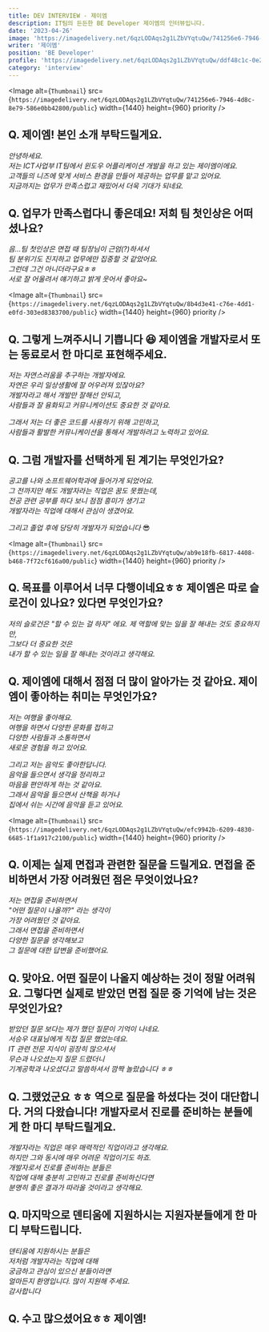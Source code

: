 ```yaml
---
title: DEV INTERVIEW - 제이엠
description: IT팀의 든든한 BE Developer 제이엠의 인터뷰입니다.
date: '2023-04-26'
image: 'https://imagedelivery.net/6qzLODAqs2g1LZbVYqtuQw/741256e6-7946-4d8c-8e79-586e0bb42800/public'
writer: '제이엠'
position: 'BE Developer'
profile: 'https://imagedelivery.net/6qzLODAqs2g1LZbVYqtuQw/ddf48c1c-0e2c-4a59-6e20-ee02c85c2000/public'
category: 'interview'
---
```


<Image
alt={`Thumbnail`}
src={`https://imagedelivery.net/6qzLODAqs2g1LZbVYqtuQw/741256e6-7946-4d8c-8e79-586e0bb42800/public`}
width={1440}
height={960}
priority
/>

## Q. 제이엠! 본인 소개 부탁드릴게요.

_안녕하세요.<br/>
저는 ICT사업부 IT팀에서 윈도우 어플리케이션 개발을 하고 있는 제이엠이에요.<br/>
고객들의 니즈에 맞게 서비스 환경을 만들어 제공하는 업무를 맡고 있어요.<br/>
지금까지는 업무가 만족스럽고 재밌어서 더욱 기대가 되네요._

## Q. 업무가 만족스럽다니 좋은데요! 저희 팀 첫인상은 어떠셨나요?

_음...팀 첫인상은 면접 때 팀장님이 근엄(?)하셔서<br/>
팀 분위기도 진지하고 업무에만 집중할 것 같았어요.<br/>
그런데 그건 아니더라구요ㅎㅎ<br/>
서로 잘 어울려서 얘기하고 밝게 웃어서 좋아요~_

<Image
alt={`Thumbnail`}
src={`https://imagedelivery.net/6qzLODAqs2g1LZbVYqtuQw/8b4d3e41-c76e-4dd1-e0fd-303ed8383700/public`}
width={1440}
height={960}
priority
/>


## Q. 그렇게 느껴주시니 기쁩니다 😆 제이엠을 개발자로서 또는 동료로서 한 마디로 표현해주세요.

_저는 자연스러움을 추구하는 개발자에요.<br/>
자연은 우리 일상생활에 잘 어우러져 있잖아요? <br/>
개발자라고 해서 개발만 잘해선 안되고, <br/>
사람들과 잘 융화되고 커뮤니케이션도 중요한 것 같아요._

_그래서 저는 더 좋은 코드를 사용하기 위해 고민하고, <br/>
사람들과 활발한 커뮤니케이션을 통해서 개발하려고 노력하고 있어요._

## Q. 그럼 개발자를 선택하게 된 계기는 무엇인가요?

_공고를 나와 소프트웨어학과에 들어가게 되었어요.<br/>
그 전까지만 해도 개발자라는 직업은 꿈도 못꿨는데,<br/>
전공 관련 공부를 하다 보니 점점 흥미가 생기고<br/>
개발자라는 직업에 대해서 관심이 생겼어요._

_그리고 졸업 후에 당당히 개발자가 되었습니다_ 😎

<Image
alt={`Thumbnail`}
src={`https://imagedelivery.net/6qzLODAqs2g1LZbVYqtuQw/ab9e18fb-6817-4408-b468-7f72cf616a00/public`}
width={1440}
height={960}
priority
/>

## Q. 목표를 이루어서 너무 다행이네요ㅎㅎ 제이엠은 따로 슬로건이 있나요? 있다면 무엇인가요?

_저의 슬로건은 "할 수 있는 걸 하자" 에요.
제 역할에 맞는 일을 잘 해내는 것도 중요하지만,<br/>
그보다 더 중요한 것은<br/>
내가 할 수 있는 일을 잘 해내는 것이라고 생각해요._

## Q. 제이엠에 대해서 점점 더 많이 알아가는 것 같아요. 제이엠이 좋아하는 취미는 무엇인가요?

_저는 여행을 좋아해요.<br/>
여행을 하면서 다양한 문화를 접하고<br/>
다양한 사람들과 소통하면서<br/>
새로운 경험을 하고 있어요._

_그리고 저는 음악도 좋아한답니다.<br/>
음악을 들으면서 생각을 정리하고<br/>
마음을 편안하게 하는 것 같아요.<br/>
그래서 음악을 들으면서 산책을 하거나<br/>
집에서 쉬는 시간에 음악을 듣고 있어요._

<Image
alt={`Thumbnail`}
src={`https://imagedelivery.net/6qzLODAqs2g1LZbVYqtuQw/efc9942b-6209-4830-6685-1f1a917c2100/public`}
width={1440}
height={960}
priority
/>

## Q. 이제는 실제 면접과 관련한 질문을 드릴게요. 면접을 준비하면서 가장 어려웠던 점은 무엇이었나요?

_저는 면접을 준비하면서<br/>
"어떤 질문이 나올까?" 라는 생각이<br/>
가장 어려웠던 것 같아요.<br/>
그래서 면접을 준비하면서<br/>
다양한 질문을 생각해보고<br/>
그 질문에 대한 답변을 준비했어요._

## Q. 맞아요. 어떤 질문이 나올지 예상하는 것이 정말 어려워요. 그렇다면 실제로 받았던 면접 질문 중 기억에 남는 것은 무엇인가요?

_받았던 질문 보다는 제가 했던 질문이 기억이 나네요. <br/>
서승우 대표님에게 직접 질문 했었는데요.<br/>
IT 관련 전문 지식이 굉장히 많으셔서 <br/>
무슨과 나오셨는지 질문 드렸더니<br/>
기계공학과 나오셨다고 말씀하셔서 깜짝 놀랐습니다 ㅎㅎ_

## Q. 그랬었군요 ㅎㅎ 역으로 질문을 하셨다는 것이 대단합니다. 거의 다왔습니다! 개발자로서 진로를 준비하는 분들에게 한 마디 부탁드릴게요.

_개발자라는 직업은 매우 매력적인 직업이라고 생각해요.<br/>
하지만 그와 동시에 매우 어려운 직업이기도 하죠.<br/>
개발자로서 진로를 준비하는 분들은<br/>
직업에 대해 충분히 고민하고 진로를 준비하신다면<br/>
분명히 좋은 결과가 따라올 것이라고 생각해요._

## Q. 마지막으로 덴티움에 지원하시는 지원자분들에게 한 마디 부탁드립니다.

_덴티움에 지원하시는 분들은<br/>
저처럼 개발자라는 직업에 대해<br/>
궁금하고 관심이 있으신 분들이라면<br/>
얼마든지 환영입니다. 많이 지원해 주세요.<br/>
감사합니다_

## Q. 수고 많으셨어요ㅎㅎ 제이엠!
